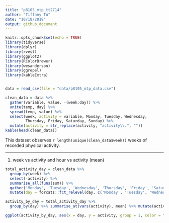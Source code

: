 ```yaml
---
title: "p8105_mtp_tt2714"
author: "Tiffany Tu"    
date: "10/18/2018"
output: github_document
---
```

```r
knitr::opts_chunk$set(echo = TRUE)
library(tidyverse)
library(dplyr)
library(rvest)
library(ggplot2)
library(RColorBrewer)
library(wesanderson)
library(ggrepel)
library(kableExtra)
```

```r
```

```r
data = read_csv(file = "data/p8105_mtp_data.csv") 

clean_data = data %>% 
  gather(variable, value, -(week:day)) %>% 
  unite(temp, day) %>% 
  spread(temp, value) %>% 
  select(week, activity = variable, Monday, Tuesday, Wednesday, 
         Thursday, Friday, Saturday, Sunday) %>% 
  mutate(activity = str_replace(activity, "activity\\.", ""))
kable(head(clean_data))
```

This dataset observes `r length(unique(clean_data$week))` weeks of recorded physical activity. 

--------------------------------------------

1. week vs activity and hour vs activity (mean)
```r
total_activity_day = clean_data %>% 
  group_by(week) %>% 
  select(-activity) %>% 
  summarise_all(funs(sum)) %>% 
  gather('Monday', 'Tuesday', 'Wednesday', 'Thursday', 'Friday', 'Saturday', 'Sunday', key = "day", value = "activity") %>% 
  mutate(day = forcats::fct_relevel(day, c('Monday', 'Tuesday', 'Wednesday', 'Thursday', 'Friday', 'Saturday', 'Sunday'))) 

activity_by_day = total_activity_day %>%
  group_by(day) %>% summarise_at(vars(activity), mean) %>% mutate(activity, activity = round(activity))

ggplot(activity_by_day, aes(x = day, y = activity, group = 1, color = "red")) + geom_point() + geom_line() + geom_text_repel(aes(label = activity), size = 2.8, color = "black") + theme_bw() + labs(title = "Average activity in a week", x = "Day of Week", y = "Activity (per Minute)") + theme(legend.position = "none")
```

